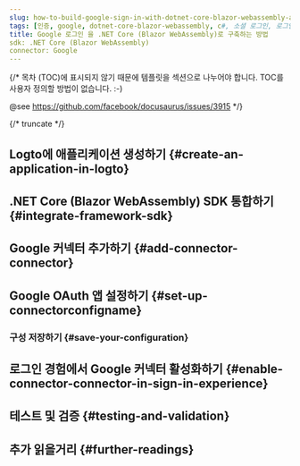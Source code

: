 ```yaml
---
slug: how-to-build-google-sign-in-with-dotnet-core-blazor-webassembly-and-logto
tags: [인증, google, dotnet-core-blazor-webassembly, c#, 소셜 로그인, 로그인, 로그인]
title: Google 로그인 을 .NET Core (Blazor WebAssembly)로 구축하는 방법
sdk: .NET Core (Blazor WebAssembly)
connector: Google
---
```


{/*
  목차 (TOC)에 표시되지 않기 때문에 템플릿을 섹션으로 나누어야 합니다.
  TOC를 사용자 정의할 방법이 없습니다. :-)

  @see https://github.com/facebook/docusaurus/issues/3915
*/}




{/* truncate */}

<Intro connector={connector} sdk=".NET Core (Blazor WebAssembly)" link="https://learn.microsoft.com/en-us/aspnet/core/blazor/hosting-models#blazor-webassembly" />

## Logto에 애플리케이션 생성하기 \{#create-an-application-in-logto}

<CreateApplication type="Single page app" framework=".NET Core (Blazor WebAssembly)" />

## .NET Core (Blazor WebAssembly) SDK 통합하기 \{#integrate-framework-sdk}

<IntegrateSdk />

## Google 커넥터 추가하기 \{#add-connector-connector}

<AddSocialConnector connector={connector} framework=".NET Core (Blazor WebAssembly)" />

## Google OAuth 앱 설정하기 \{#set-up-connectorconfigname}

<ConnectorGuide />

### 구성 저장하기 \{#save-your-configuration}

<SaveYourConfiguration connector={connector} />

## 로그인 경험에서 Google 커넥터 활성화하기 \{#enable-connector-connector-in-sign-in-experience}

<EnableSocialConnector connector={connector} />

## 테스트 및 검증 \{#testing-and-validation}

<TestingAndValidation connector={connector} sdk=".NET Core (Blazor WebAssembly)" />

## 추가 읽을거리 \{#further-readings}

<FurtherReadings />